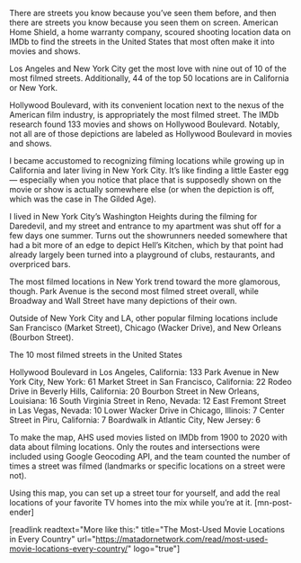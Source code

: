 There are streets you know because you’ve seen them before, and then there are streets you know because you seen them on screen. American Home Shield, a home warranty company, scoured shooting location data on IMDb to find the streets in the United States that most often make it into movies and shows.



Los Angeles and New York City get the most love with nine out of 10 of the most filmed streets. Additionally, 44 of the top 50 locations are in California or New York.

Hollywood Boulevard, with its convenient location next to the nexus of the American film industry, is appropriately the most filmed street. The IMDb research found 133 movies and shows on Hollywood Boulevard. Notably, not all are of those depictions are labeled as Hollywood Boulevard in movies and shows.

I became accustomed to recognizing filming locations while growing up in California and later living in New York City. It’s like finding a little Easter egg — especially when you notice that place that is supposedly shown on the movie or show is actually somewhere else (or when the depiction is off, which was the case in The Gilded Age). 

I lived in New York City’s Washington Heights during the filming for Daredevil, and my street and entrance to my apartment was shut off for a few days one summer. Turns out the showrunners needed somewhere that had a bit more of an edge to depict Hell’s Kitchen, which by that point had already largely been turned into a playground of clubs, restaurants, and overpriced bars.

The most filmed locations in New York trend toward the more glamorous, though. Park Avenue is the second most filmed street overall, while Broadway and Wall Street have many depictions of their own.  

Outside of New York City and LA, other popular filming locations include San Francisco (Market Street), Chicago (Wacker Drive), and New Orleans (Bourbon Street).

The 10 most filmed streets in the United States


Hollywood Boulevard in Los Angeles, California: 133
 Park Avenue in New York City, New York: 61
Market Street in San Francisco, California: 22
Rodeo Drive in Beverly Hills, California: 20
Bourbon Street in New Orleans, Louisiana: 16
South Virginia Street in Reno, Nevada: 12
East Fremont Street in Las Vegas, Nevada: 10
Lower Wacker Drive in Chicago, Illinois: 7
Center Street in Piru, California: 7
Boardwalk in Atlantic City, New Jersey: 6


To make the map, AHS used movies listed on IMDb from 1900 to 2020 with data about filming locations. Only the routes and intersections were included using Google Geocoding API, and the team counted the number of times a street was filmed (landmarks or specific locations on a street were not).

Using this map, you can set up a street tour for yourself, and add the real locations of your favorite TV homes into the mix while you’re at it. [mn-post-ender]

[readlink readtext="More like this:" title="The Most-Used Movie Locations in Every Country"  url="https://matadornetwork.com/read/most-used-movie-locations-every-country/" logo="true"]
